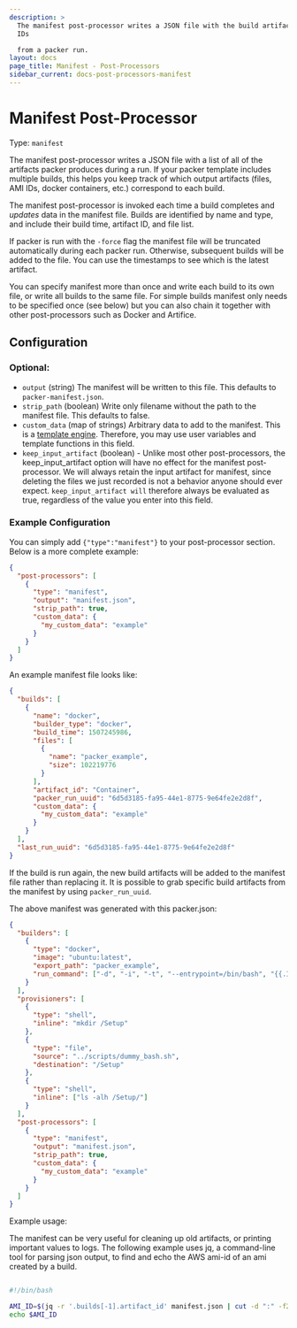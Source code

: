 ```yaml
---
description: >
  The manifest post-processor writes a JSON file with the build artifacts and
  IDs

  from a packer run.
layout: docs
page_title: Manifest - Post-Processors
sidebar_current: docs-post-processors-manifest
---
```


# Manifest Post-Processor

Type: `manifest`

The manifest post-processor writes a JSON file with a list of all of the
artifacts packer produces during a run. If your packer template includes
multiple builds, this helps you keep track of which output artifacts (files,
AMI IDs, docker containers, etc.) correspond to each build.

The manifest post-processor is invoked each time a build completes and
_updates_ data in the manifest file. Builds are identified by name and type,
and include their build time, artifact ID, and file list.

If packer is run with the `-force` flag the manifest file will be truncated
automatically during each packer run. Otherwise, subsequent builds will be
added to the file. You can use the timestamps to see which is the latest
artifact.

You can specify manifest more than once and write each build to its own file,
or write all builds to the same file. For simple builds manifest only needs to
be specified once (see below) but you can also chain it together with other
post-processors such as Docker and Artifice.

## Configuration

### Optional:

- `output` (string) The manifest will be written to this file. This defaults
  to `packer-manifest.json`.
- `strip_path` (boolean) Write only filename without the path to the manifest
  file. This defaults to false.
- `custom_data` (map of strings) Arbitrary data to add to the manifest.
  This is a [template engine](/docs/templates/engine.html). Therefore, you
  may use user variables and template functions in this field.
- `keep_input_artifact` (boolean) - Unlike most other post-processors, the
  keep_input_artifact option will have no effect for the manifest
  post-processor. We will always retain the input artifact for manifest,
  since deleting the files we just recorded is not a behavior anyone should
  ever expect. `keep_input_artifact will` therefore always be evaluated as
  true, regardless of the value you enter into this field.

### Example Configuration

You can simply add `{"type":"manifest"}` to your post-processor section. Below
is a more complete example:

```json
{
  "post-processors": [
    {
      "type": "manifest",
      "output": "manifest.json",
      "strip_path": true,
      "custom_data": {
        "my_custom_data": "example"
      }
    }
  ]
}
```

An example manifest file looks like:

```json
{
  "builds": [
    {
      "name": "docker",
      "builder_type": "docker",
      "build_time": 1507245986,
      "files": [
        {
          "name": "packer_example",
          "size": 102219776
        }
      ],
      "artifact_id": "Container",
      "packer_run_uuid": "6d5d3185-fa95-44e1-8775-9e64fe2e2d8f",
      "custom_data": {
        "my_custom_data": "example"
      }
    }
  ],
  "last_run_uuid": "6d5d3185-fa95-44e1-8775-9e64fe2e2d8f"
}
```

If the build is run again, the new build artifacts will be added to the
manifest file rather than replacing it. It is possible to grab specific build
artifacts from the manifest by using `packer_run_uuid`.

The above manifest was generated with this packer.json:

```json
{
  "builders": [
    {
      "type": "docker",
      "image": "ubuntu:latest",
      "export_path": "packer_example",
      "run_command": ["-d", "-i", "-t", "--entrypoint=/bin/bash", "{{.Image}}"]
    }
  ],
  "provisioners": [
    {
      "type": "shell",
      "inline": "mkdir /Setup"
    },
    {
      "type": "file",
      "source": "../scripts/dummy_bash.sh",
      "destination": "/Setup"
    },
    {
      "type": "shell",
      "inline": ["ls -alh /Setup/"]
    }
  ],
  "post-processors": [
    {
      "type": "manifest",
      "output": "manifest.json",
      "strip_path": true,
      "custom_data": {
        "my_custom_data": "example"
      }
    }
  ]
}
```

Example usage:

The manifest can be very useful for cleaning up old artifacts, or printing
important values to logs. The following example uses jq, a command-line tool for
parsing json output, to find and echo the AWS ami-id of an ami created by a
build.

```bash

#!/bin/bash

AMI_ID=$(jq -r '.builds[-1].artifact_id' manifest.json | cut -d ":" -f2)
echo $AMI_ID

```
